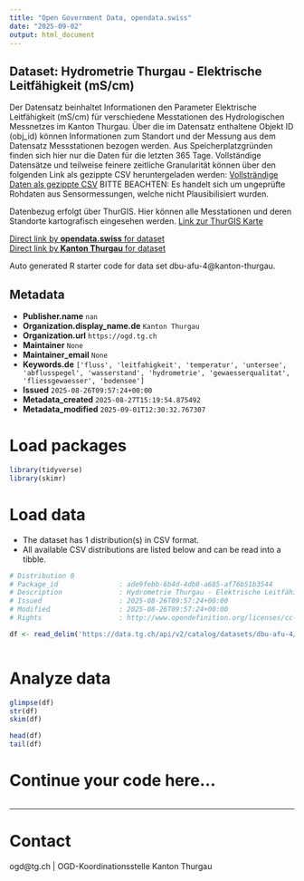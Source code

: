 ```yaml
---
title: "Open Government Data, opendata.swiss"
date: "2025-09-02"
output: html_document
---
```


## Dataset: Hydrometrie Thurgau - Elektrische Leitfähigkeit (mS/cm)

Der Datensatz beinhaltet Informationen den Parameter Elektrische Leitfähigkeit (mS/cm) für verschiedene Messtationen des Hydrologischen Messnetzes im Kanton Thurgau. Über die im Datensatz enthaltene Objekt ID (obj_id) können Informationen zum Standort und der Messung aus dem Datensatz Messstationen bezogen werden.
Aus Speicherplatzgründen finden sich hier nur die Daten für die letzten 365 Tage. Vollständige Datensätze und teilweise feinere zeitliche Granularität können über den folgenden Link als gezippte CSV heruntergeladen werden:
[Vollsträndige Daten als gezippte CSV](https://ogdtg.ch/hydrodaten/el_ms_cm_full.csv.gz)
BITTE BEACHTEN: Es handelt sich um ungeprüfte Rohdaten aus Sensormessungen, welche nicht Plausibilisiert wurden.

Datenbezug erfolgt über ThurGIS. Hier können alle Messtationen und deren Standorte kartografisch eingesehen werden.
[Link zur ThurGIS Karte](https://map.geo.tg.ch/apps/mf-geoadmin3/?lang=de&topic=ech&layers=hydrologische_messnetze_werterhebung&layers_opacity=0.9)

[Direct link by **opendata.swiss** for dataset](https://opendata.swiss/de/dataset/hydrometrie-thurgau-elektrische-leitfahigkeit-ms-cm)<br>
[Direct link by **Kanton Thurgau** for dataset](https://data.tg.ch/explore/dataset/dbu-afu-4/)

Auto generated R starter code for data set dbu-afu-4@kanton-thurgau.

## Metadata

- **Publisher.name** `nan`
- **Organization.display_name.de** `Kanton Thurgau`
- **Organization.url** `https://ogd.tg.ch`
- **Maintainer** `None`
- **Maintainer_email** `None`
- **Keywords.de** `['fluss', 'leitfahigkeit', 'temperatur', 'untersee', 'abflusspegel', 'wasserstand', 'hydrometrie', 'gewaesserqualitat', 'fliessgewaesser', 'bodensee']`
- **Issued** `2025-08-26T09:57:24+00:00`
- **Metadata_created** `2025-08-27T15:19:54.875492`
- **Metadata_modified** `2025-09-01T12:30:32.767307`


# Load packages

```r

library(tidyverse)
library(skimr)

```

# Load data

-   The dataset has 1 distribution(s) in CSV format.
-   All available CSV distributions are listed below and can be read into a tibble.

```r

# Distribution 0
# Package_id               : ade9febb-6b4d-4db8-a685-af76b51b3544
# Description              : Hydrometrie Thurgau - Elektrische Leitfähigkeit (mS/cm) (csv)
# Issued                   : 2025-08-26T09:57:24+00:00
# Modified                 : 2025-08-26T09:57:24+00:00
# Rights                   : http://www.opendefinition.org/licenses/cc-by/

df <- read_delim('https://data.tg.ch/api/v2/catalog/datasets/dbu-afu-4/exports/csv?use_labels=true')



```

# Analyze data

```r

glimpse(df)
str(df)
skim(df)

head(df)
tail(df)

```

# Continue your code here...

```r

```

------------------------------------------------------------------------

# Contact

ogd@tg.ch | OGD-Koordinationsstelle Kanton Thurgau
